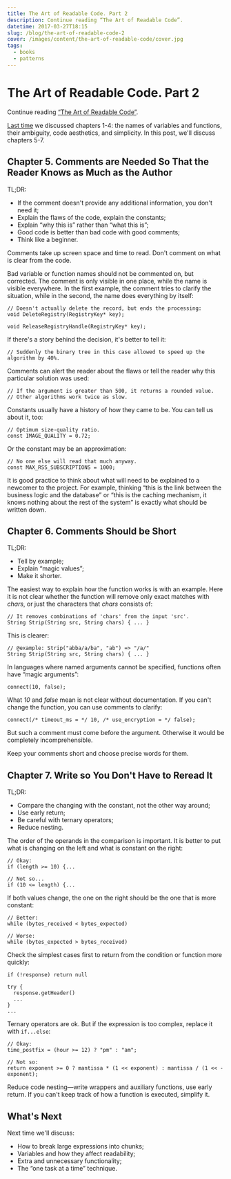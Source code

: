 ```yaml
---
title: The Art of Readable Code. Part 2
description: Continue reading “The Art of Readable Code”.
datetime: 2017-03-27T18:15
slug: /blog/the-art-of-readable-code-2
cover: /images/content/the-art-of-readable-code/cover.jpg
tags:
  - books
  - patterns
---
```


# The Art of Readable Code. Part 2

Continue reading [“The Art of Readable Code”](https://www.goodreads.com/book/show/8677004-the-art-of-readable-code).

[Last time](/blog/the-art-of-readable-code) we discussed chapters 1-4: the names of variables and functions, their ambiguity, code aesthetics, and simplicity. In this post, we'll discuss chapters 5-7.

## Chapter 5. Comments are Needed So That the Reader Knows as Much as the Author

TL;DR:

- If the comment doesn't provide any additional information, you don't need it;
- Explain the flaws of the code, explain the constants;
- Explain “why this is” rather than “what this is”;
- Good code is better than bad code with good comments;
- Think like a beginner.

Comments take up screen space and time to read. Don't comment on what is clear from the code.

Bad variable or function names should not be commented on, but corrected. The comment is only visible in one place, while the name is visible everywhere. In the first example, the comment tries to clarify the situation, while in the second, the name does everything by itself:

```
// Doesn't actually delete the record, but ends the processing:
void DeleteRegistry(RegistryKey* key);

void ReleaseRegistryHandle(RegistryKey* key);
```

If there's a story behind the decision, it's better to tell it:

```
// Suddenly the binary tree in this case allowed to speed up the algorithm by 40%.
```

Comments can alert the reader about the flaws or tell the reader why this particular solution was used:

```
// If the argument is greater than 500, it returns a rounded value.
// Other algorithms work twice as slow.
```

Constants usually have a history of how they came to be. You can tell us about it, too:

```
// Optimum size-quality ratio.
const IMAGE_QUALITY = 0.72;
```

Or the constant may be an approximation:

```
// No one else will read that much anyway.
const MAX_RSS_SUBSCRIPTIONS = 1000;
```

It is good practice to think about what will need to be explained to a newcomer to the project. For example, thinking “this is the link between the business logic and the database” or “this is the caching mechanism, it knows nothing about the rest of the system” is exactly what should be written down.

## Chapter 6. Comments Should be Short

TL;DR:

- Tell by example;
- Explain “magic values”;
- Make it shorter.

The easiest way to explain how the function works is with an example. Here it is not clear whether the function will remove only exact matches with _chars_, or just the characters that _chars_ consists of:

```
// It removes combinations of 'chars' from the input 'src'.
String Strip(String src, String chars) { ... }
```

This is clearer:

```
// @example: Strip("abba/a/ba", "ab") => "/a/"
String Strip(String src, String chars) { ... }
```

In languages where named arguments cannot be specified, functions often have “magic arguments”:

```
connect(10, false);
```

What _10_ and _false_ mean is not clear without documentation. If you can't change the function, you can use comments to clarify:

```
connect(/* timeout_ms = */ 10, /* use_encryption = */ false);
```

But such a comment must come before the argument. Otherwise it would be completely incomprehensible.

Keep your comments short and choose precise words for them.

## Chapter 7. Write so You Don't Have to Reread It

TL;DR:

- Compare the changing with the constant, not the other way around;
- Use early return;
- Be careful with ternary operators;
- Reduce nesting.

The order of the operands in the comparison is important. It is better to put what is changing on the left and what is constant on the right:

```
// Okay:
if (length >= 10) {...

// Not so...
if (10 <= length) {...
```

If both values change, the one on the right should be the one that is more constant:

```
// Better:
while (bytes_received < bytes_expected)

// Worse:
while (bytes_expected > bytes_received)
```

Check the simplest cases first to return from the condition or function more quickly:

```
if (!response) return null

try {
  response.getHeader()
  ...
}
...
```

Ternary operators are ok. But if the expression is too complex, replace it with `if...else`:

```
// Okay:
time_postfix = (hour >= 12) ? "pm" : "am";

// Not so:
return exponent >= 0 ? mantissa * (1 << exponent) : mantissa / (1 << -exponent);
```

Reduce code nesting—write wrappers and auxiliary functions, use early return. If you can't keep track of how a function is executed, simplify it.

## What's Next

Next time we'll discuss:

- How to break large expressions into chunks;
- Variables and how they affect readability;
- Extra and unnecessary functionality;
- The “one task at a time” technique.
